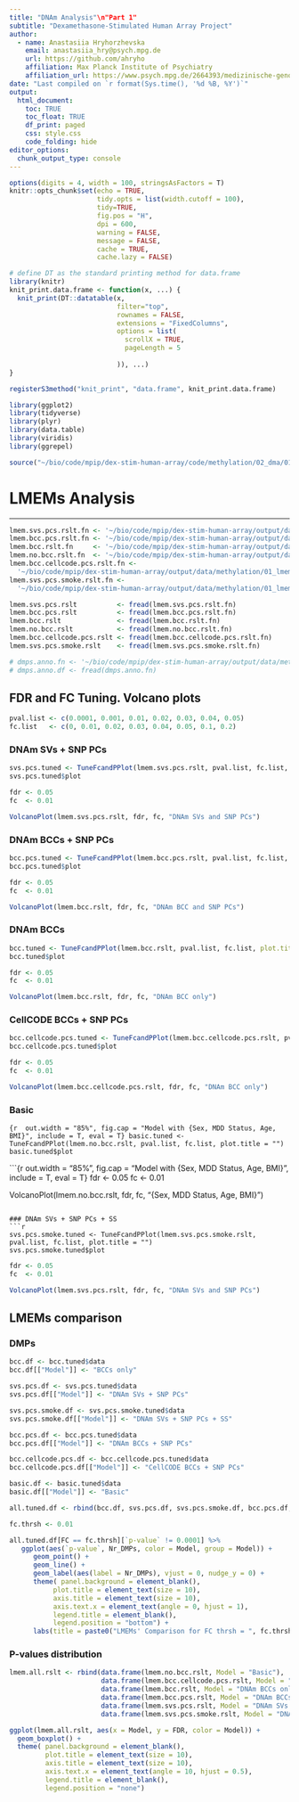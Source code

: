 ```yaml
---
title: "DNAm Analysis"\n"Part 1"
subtitle: "Dexamethasone-Stimulated Human Array Project"
author: 
  - name: Anastasiia Hryhorzhevska
    email: anastasiia_hry@psych.mpg.de
    url: https://github.com/ahryho
    affiliation: Max Planck Institute of Psychiatry
    affiliation_url: https://www.psych.mpg.de/2664393/medizinische-genomforschung
date: "Last compiled on `r format(Sys.time(), '%d %B, %Y')`"
output:
  html_document:
    toc: TRUE
    toc_float: TRUE
    df_print: paged
    css: style.css
    code_folding: hide
editor_options: 
  chunk_output_type: console
---
```

```r
options(digits = 4, width = 100, stringsAsFactors = T)
knitr::opts_chunk$set(echo = TRUE,
                      tidy.opts = list(width.cutoff = 100),
                      tidy=TRUE,
                      fig.pos = "H",
                      dpi = 600,
                      warning = FALSE, 
                      message = FALSE, 
                      cache = TRUE, 
                      cache.lazy = FALSE)

# define DT as the standard printing method for data.frame
library(knitr)
knit_print.data.frame <- function(x, ...) {
  knit_print(DT::datatable(x,
                           filter="top",
                           rownames = FALSE,
                           extensions = "FixedColumns",
                           options = list(
                             scrollX = TRUE,
                             pageLength = 5
                             
                           )), ...)
}

registerS3method("knit_print", "data.frame", knit_print.data.frame)

library(ggplot2)
library(tidyverse)
library(plyr)
library(data.table)
library(viridis)
library(ggrepel)
```

```r
source("~/bio/code/mpip/dex-stim-human-array/code/methylation/02_dma/01_dmp/funcitons.R")
```

# LMEMs Analysis
***

```r
lmem.svs.pcs.rslt.fn <- '~/bio/code/mpip/dex-stim-human-array/output/data/methylation/01_lmem_dnam/dnam_lmem_svs_pcs_rslt.txt'
lmem.bcc.pcs.rslt.fn <- '~/bio/code/mpip/dex-stim-human-array/output/data/methylation/01_lmem_dnam/dnam_lmem_bcc_pcs_rslt.txt'
lmem.bcc.rslt.fn     <- '~/bio/code/mpip/dex-stim-human-array/output/data/methylation/01_lmem_dnam/dnam_lmem_bcc_rslt.txt'
lmem.no.bcc.rslt.fn  <- '~/bio/code/mpip/dex-stim-human-array/output/data/methylation/01_lmem_dnam/dnam_lmem_no_bcc_rslt.txt'
lmem.bcc.cellcode.pcs.rslt.fn <- 
  '~/bio/code/mpip/dex-stim-human-array/output/data/methylation/01_lmem_dnam/dnam_lmem_bcc_cellcode_pcs_rslt.txt'
lmem.svs.pcs.smoke.rslt.fn <- 
  '~/bio/code/mpip/dex-stim-human-array/output/data/methylation/01_lmem_dnam/dnam_lmem_svs_pcs_smoke_rslt.txt'

lmem.svs.pcs.rslt          <- fread(lmem.svs.pcs.rslt.fn)
lmem.bcc.pcs.rslt          <- fread(lmem.bcc.pcs.rslt.fn)
lmem.bcc.rslt              <- fread(lmem.bcc.rslt.fn)
lmem.no.bcc.rslt           <- fread(lmem.no.bcc.rslt.fn)
lmem.bcc.cellcode.pcs.rslt <- fread(lmem.bcc.cellcode.pcs.rslt.fn)
lmem.svs.pcs.smoke.rslt    <- fread(lmem.svs.pcs.smoke.rslt.fn)

# dmps.anno.fn <- '~/bio/code/mpip/dex-stim-human-array/output/data/methylation/02_dmp/dmps_annotated.csv'
# dmps.anno.df <- fread(dmps.anno.fn)
```

## FDR and FC Tuning. Volcano plots {.tabset .tabset-fade .tabset-pills}

```r
pval.list <- c(0.0001, 0.001, 0.01, 0.02, 0.03, 0.04, 0.05)
fc.list   <- c(0, 0.01, 0.02, 0.03, 0.04, 0.05, 0.1, 0.2)
```

### DNAm SVs + SNP PCs
```r
svs.pcs.tuned <- TuneFcandPPlot(lmem.svs.pcs.rslt, pval.list, fc.list, plot.title = "")
svs.pcs.tuned$plot
```

```r
fdr <- 0.05
fc  <- 0.01

VolcanoPlot(lmem.svs.pcs.rslt, fdr, fc, "DNAm SVs and SNP PCs")
```

### DNAm BCCs + SNP PCs
```r
bcc.pcs.tuned <- TuneFcandPPlot(lmem.bcc.pcs.rslt, pval.list, fc.list, plot.title = "")
bcc.pcs.tuned$plot
```

```r
fdr <- 0.05
fc  <- 0.01

VolcanoPlot(lmem.bcc.rslt, fdr, fc, "DNAm BCC and SNP PCs")
```

### DNAm BCCs
```r
bcc.tuned <- TuneFcandPPlot(lmem.bcc.rslt, pval.list, fc.list, plot.title = "")
bcc.tuned$plot
```

```r
fdr <- 0.05
fc  <- 0.01

VolcanoPlot(lmem.bcc.rslt, fdr, fc, "DNAm BCC only")
```

### CellCODE BCCs + SNP PCs
```r
bcc.cellcode.pcs.tuned <- TuneFcandPPlot(lmem.bcc.cellcode.pcs.rslt, pval.list, fc.list, plot.title = "")
bcc.cellcode.pcs.tuned$plot
```

```r
fdr <- 0.05
fc  <- 0.01

VolcanoPlot(lmem.bcc.cellcode.pcs.rslt, fdr, fc, "DNAm BCC only")
```

### Basic
```{r  out.width = "85%", fig.cap = "Model with {Sex, MDD Status, Age, BMI}", include = T, eval = T}
basic.tuned <- TuneFcandPPlot(lmem.no.bcc.rslt, pval.list, fc.list, plot.title = "")
basic.tuned$plot
```

```{r out.width = "85%", fig.cap = "Model with {Sex, MDD Status, Age, BMI}", include = T, eval = T}
fdr <- 0.05
fc  <- 0.01

VolcanoPlot(lmem.no.bcc.rslt, fdr, fc, "{Sex, MDD Status, Age, BMI}")
```

### DNAm SVs + SNP PCs + SS
```r
svs.pcs.smoke.tuned <- TuneFcandPPlot(lmem.svs.pcs.smoke.rslt, pval.list, fc.list, plot.title = "")
svs.pcs.smoke.tuned$plot
```

```r
fdr <- 0.05
fc  <- 0.01

VolcanoPlot(lmem.svs.pcs.rslt, fdr, fc, "DNAm SVs and SNP PCs")
```

## LMEMs comparison{.tabset .tabset-fade .tabset-pills}

### DMPs
```r
bcc.df <- bcc.tuned$data
bcc.df[["Model"]] <- "BCCs only"

svs.pcs.df <- svs.pcs.tuned$data
svs.pcs.df[["Model"]] <- "DNAm SVs + SNP PCs"

svs.pcs.smoke.df <- svs.pcs.smoke.tuned$data
svs.pcs.smoke.df[["Model"]] <- "DNAm SVs + SNP PCs + SS"

bcc.pcs.df <- bcc.pcs.tuned$data
bcc.pcs.df[["Model"]] <- "DNAm BCCs + SNP PCs"

bcc.cellcode.pcs.df <- bcc.cellcode.pcs.tuned$data
bcc.cellcode.pcs.df[["Model"]] <- "CellCODE BCCs + SNP PCs"

basic.df <- basic.tuned$data
basic.df[["Model"]] <- "Basic"

all.tuned.df <- rbind(bcc.df, svs.pcs.df, svs.pcs.smoke.df, bcc.pcs.df, bcc.cellcode.pcs.df, basic.df) %>% setDT()

fc.thrsh <- 0.01

all.tuned.df[FC == fc.thrsh][`p-value` != 0.0001] %>% 
   ggplot(aes(`p-value`, Nr_DMPs, color = Model, group = Model)) + 
      geom_point() + 
      geom_line() +
      geom_label(aes(label = Nr_DMPs), vjust = 0, nudge_y = 0) +
      theme( panel.background = element_blank(),
           plot.title = element_text(size = 10),
           axis.title = element_text(size = 10),
           axis.text.x = element_text(angle = 0, hjust = 1), 
           legend.title = element_blank(),
           legend.position = "bottom") +
      labs(title = paste0("LMEMs' Comparison for FC thrsh = ", fc.thrsh), y = "Number of DMPs", x = "FDR BH")

```

### P-values distribution
```r
lmem.all.rslt <- rbind(data.frame(lmem.no.bcc.rslt, Model = "Basic"),
                       data.frame(lmem.bcc.cellcode.pcs.rslt, Model = "CellCODE BCCs + SNP PCs"),
                       data.frame(lmem.bcc.rslt, Model = "DNAm BCCs only"),
                       data.frame(lmem.bcc.pcs.rslt, Model = "DNAm BCCs + SNP PCs"),
                       data.frame(lmem.svs.pcs.rslt, Model = "DNAm SVs + SNP PCs"),
                       data.frame(lmem.svs.pcs.smoke.rslt, Model = "DNAm SVs + SNP PCs + SS"))

ggplot(lmem.all.rslt, aes(x = Model, y = FDR, color = Model)) +
  geom_boxplot() +
  theme( panel.background = element_blank(),
         plot.title = element_text(size = 10),
         axis.title = element_text(size = 10),
         axis.text.x = element_text(angle = 10, hjust = 0.5), 
         legend.title = element_blank(),
         legend.position = "none")

```
<!-- # Combine -->

<!-- ```{r child = c('02_lmem_svs_pcs_rslt_analysis.Rmd')} -->
<!-- ``` -->